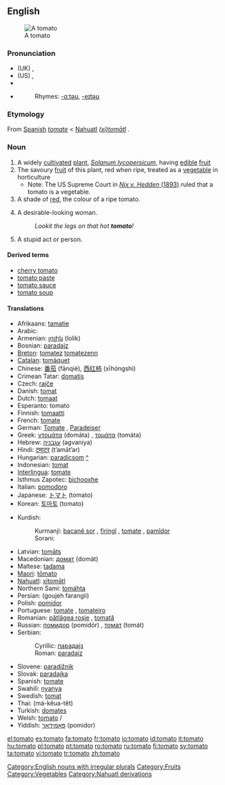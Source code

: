 {{see|tōmato}}
{{wikipedia}}
==English==

[[Image:Tomato.jpg|thumb|A tomato]]

===Pronunciation===
*(UK) {{IPA|/təˈmɑːtəʊ/}}, {{SAMPA|/t@"mA:t@U/}}
*(US) {{IPA|/təˈmeɪtəʊ/}}, {{SAMPA|/t@"meIt@U/}}
*{{audio|en-uk-tomato.ogg|Audio (UK)}}
*{{audio|en-us-tomato.ogg|Audio (US)}}
*:Rhymes: [[Rhymes:English:-ɑːtəʊ|-ɑːtəʊ]], [[Rhymes:English:-eɪtəʊ|-eɪtəʊ]]

===Etymology===
From [[Spanish]] ''[[tomate]]'' < [[Nahuatl]] ''[[tomatl|(xi)tomātl]]''<!-- Is "(xi)" part of the Nahuatl word or does this syntax represent "'xitomatl' or 'tomatl'"? Either way, the Nahuatl word should be linked. ANSWER: Xitomatl is the large variety that we are more familiar with, and tomatl is the small tomatillo. However, some dialects of Nahuatl call even the large tomatoes tomatl. The basic form of the word is tomatl, and the prefix xi- is an augmentative. -->.

===Noun===
{{en-noun|es}}

# A widely [[cultivated]] [[plant]], ''[[Solanum lycopersicum]]'', having [[edible]] [[fruit]]
# The savoury [[fruit]] of this plant, red when ripe, treated as a [[vegetable]] in horticulture
#*Note: The US Supreme Court in [http://en.wikipedia.org/wiki/Nix_v._Hedden ''Nix v. Hedden'' (1893)] ruled that a tomato is a vegetable.
# A shade of [[red]], the colour of a ripe tomato.
# {{slang}} A desirable-looking woman.
#: ''Lookit the legs on that hot '''tomato'''!''
# {{slang}} A stupid act or person.

====Derived terms====
*[[cherry tomato]]
*[[tomato paste]]
*[[tomato sauce]]
*[[tomato soup]]

====Translations====
{{rfc-trans}}
{{trans-top|Tomato}}
*Afrikaans: [[tamatie]]
*Arabic: {{ARchar|[[بندورة]]}} {{Unicode|(bandó:ra)}} {{f}}
*Armenian: [[լոլիկ]] (lolik)
*Bosnian: [[paradajz#Bosnian|paradajz]] {{m}}
*[[Breton]]: [[tomatez]] {{italbrac|collective}} [[tomatezenn]] {{f}} {{s}}
*[[Catalan]]: [[tomàquet]] {{m}}
*Chinese: [[番茄]] (fānqié), [[西红柿]] (xīhóngshì)
*Crimean Tatar: [[domatis]]
*Czech: [[rajče]] {{n}}
*Danish: [[tomat]] {{c}}
*Dutch: [[tomaat]] {{f}}
*Esperanto: tomato
*Finnish: [[tomaatti]]
*French: [[tomate]] {{f}}
*German: [[Tomate]] {{f}}, [[Paradeiser]] {{m}}
*Greek: [[ντομάτα]] (domáta) {{f}}, [[τομάτα]] (tomáta) {{f}}
*Hebrew: [[עגבניה]] (agvaniya) {{f}}
*Hindi: [[टमाटर]] (t’amāt’ar) {{g|Hindi}}
*Hungarian: [[paradicsom]] [[:hu:paradicsom|^]]
*Indonesian: [[tomat]]
*[[Interlingua]]: [[tomate]]
*Isthmus Zapotec: [[bichooxhe]]
*Italian: [[pomodoro]] {{m}}
*Japanese: [[トマト]] (tomato)
*Korean: [[토마토]] (tomato)
{{trans-mid}}
*Kurdish:
*:Kurmanji: [[bacanê sor]] {{f}}, [[firingî]] {{f}}, [[tomate]] {{f}}, [[pamîdor]] {{f}} 
*:Sorani: {{KUchar|[[تەماتە]]}}
*Latvian: [[tomāts]] {{m}}
*Macedonian: [[домат#Macedonian|домат]] (domát) {{m}}
*Maltese: [[tadama]] {{f}}
*[[Maori]]: [[tōmato]]
*[[Nahuatl]]: [[xitomatl|xitomātl]]
*Northern Sami: [[tomáhta]]
*Persian: {{FAchar|[[گوجه فرنگی]]}} (goujeh farangii)
*Polish: [[pomidor]] {{m}}
*Portuguese: [[tomate]] {{m}} {{italbrac|fruit}}, [[tomateiro]] {{m}} {{italbrac|plant}}
*Romanian: [[pătlăgea roşie]] {{f}}, [[tomată]] {{f}}
*Russian: [[помидор]] (pomidór) {{m}}, [[томат]] (tomát) {{m}}
*Serbian:
*:Cyrillic: [[парадајз#Serbian|парадајз]] {{m}}
*:Roman: [[paradajz#Serbian|paradajz]] {{m}}
*Slovene: [[paradižnik]] {{m}}
*Slovak: [[paradajka]] {{f}}
*Spanish: [[tomate]] {{m}}
*Swahili: [[nyanya]]
*Swedish: [[tomat]] {{c}}
*Thai: {{THchar|[[มะเขือเทศ]]}} (má-kĕua-têt)
*Turkish: [[domates]]
*Welsh: [[#Welsh|tomato]] {{m}}/{{f}}
*Yiddish: [[פּאָמידאָר]] (pomidor) {{m}}
{{trans-bottom}}

[[Category:English nouns with irregular plurals]]
[[Category:Fruits]]
[[Category:Vegetables]]
[[Category:Nahuatl derivations]]

[[el:tomato]]
[[es:tomato]]
[[fa:tomato]]
[[fr:tomato]]
[[io:tomato]]
[[id:tomato]]
[[it:tomato]]
[[hu:tomato]]
[[pl:tomato]]
[[pt:tomato]]
[[ro:tomato]]
[[ru:tomato]]
[[fi:tomato]]
[[sv:tomato]]
[[ta:tomato]]
[[vi:tomato]]
[[tr:tomato]]
[[zh:tomato]]